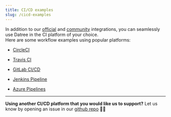 ```yaml
---
title: CI/CD examples
slug: /cicd-examples
---
```


In addition to our [official](/integrations) and [community](/community-integrations) integrations, you can seamlessly use Datree in the CI platform of your choice.  
Here are some workflow examples using popular platforms:

- [CircleCI](/cicd-examples/circle-ci)

- [Travis CI](/cicd-examples/travis-ci)

- [GitLab CI/CD](/cicd-examples/gitLab-ci-cd)

- [Jenkins Pipeline](/cicd-examples/jenkins-pipeline)

- [Azure Pipelines](/cicd-examples/azure-pipelines)

---

**Using another CI/CD platform that you would like us to support?**
Let us know by opening an issue in our [github repo](https://github.com/datreeio/datree) 👌🏼
